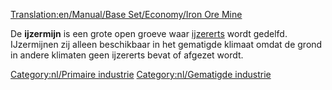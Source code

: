 [[Translation:en/Manual/Base Set/Economy/Iron Ore Mine]]

{{nl/Industrieën|image=Ironoremine.png
|name=IJzermijn
|climates=[[nl/Manual/Klimaat#Gematigd|Gematigd]]
|accepts=Niets
|produces=[[nl/Manual/Base Set/Economy/IJzererts|IJzererts]]
}}
De '''ijzermijn''' is een grote open groeve waar [[nl/Manual/Base Set/Economy/IJzererts|ijzererts]] wordt gedelfd. IJzermijnen zij alleen beschikbaar in het gematigde klimaat omdat de grond in andere klimaten geen ijzererts bevat of afgezet wordt.

{{nl/Navbox Industrieën}}
[[Category:nl/Primaire industrie]]
[[Category:nl/Gematigde industrie]]